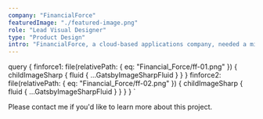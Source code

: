 ```yaml
---
company: "FinancialForce"
featuredImage: "./featured-image.png"
role: "Lead Visual Designer"
type: "Product Design"
intro: "FinancialForce, a cloud-based applications company, needed a microsite for their Community Live event in Las Vegas." 
---
```


  query {
    finforce1: file(relativePath: { eq: "Financial_Force/ff-01.png" }) {
      childImageSharp {
        fluid {
          ...GatsbyImageSharpFluid
        }
      }
    }
    finforce2: file(relativePath: { eq: "Financial_Force/ff-02.png" }) {
      childImageSharp {
        fluid {
          ...GatsbyImageSharpFluid
        }
      }
    }
  }
`

<GridTwo>

<ImageContainer classes="large" fluid={props.data.finforce1.childImageSharp.fluid} />
<ImageContainer classes="small right" fluid={props.data.finforce2.childImageSharp.fluid} />

<p class="small right blog-text">Please contact me if you'd like to learn more about this project.</p>

</GridTwo>